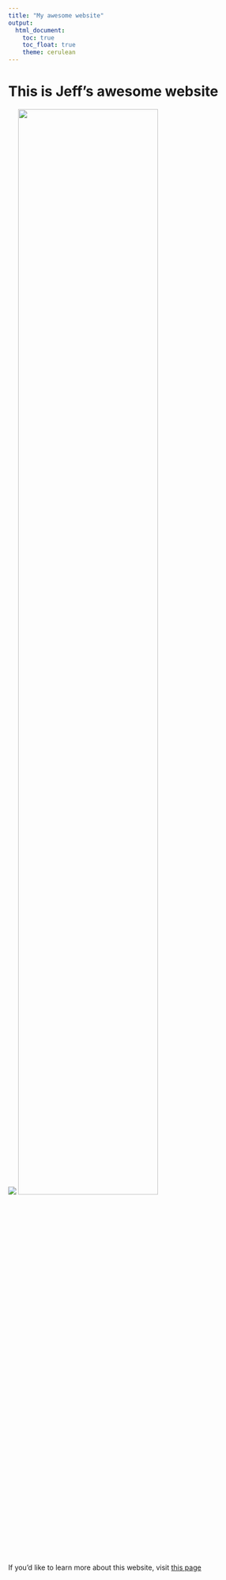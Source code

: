 ```yaml
---
title: "My awesome website"
output: 
  html_document:
    toc: true
    toc_float: true
    theme: cerulean
---
```


# This is Jeff's awesome website

![](https://media.giphy.com/media/drXGoW1iudhKw/giphy.gif)
<img src="images/image.jpg" style="width:75%">


If you'd like to learn more about this website, visit [this page](about.html)


